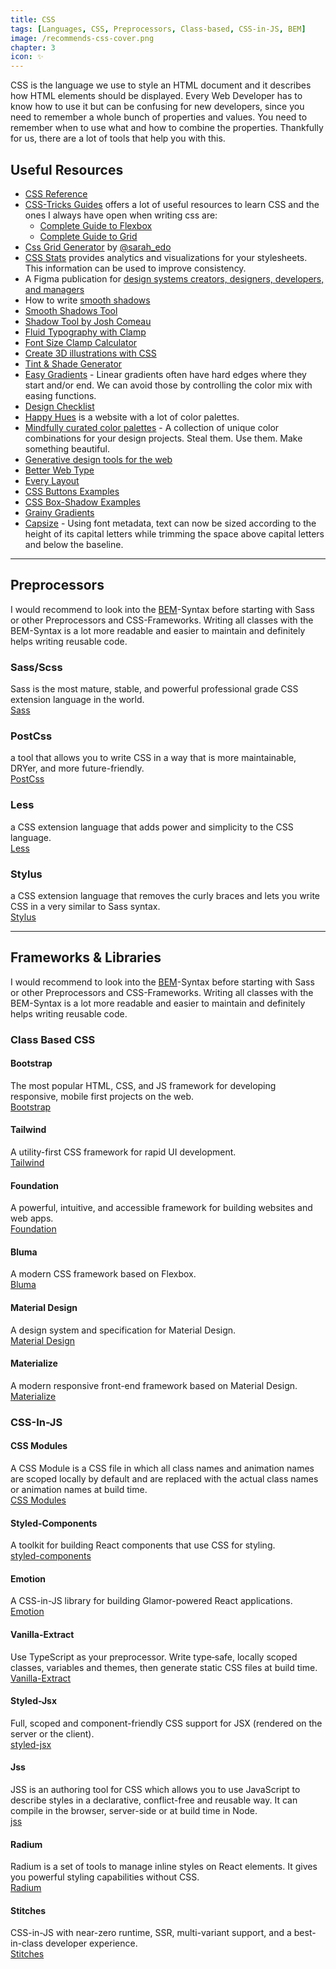 ```yaml
---
title: CSS
tags: [Languages, CSS, Preprocessors, Class-based, CSS-in-JS, BEM]
image: /recommends-css-cover.png
chapter: 3
icon: ✨
---
```


CSS is the language we use to style an HTML document and it describes how HTML elements should be displayed.
Every Web Developer has to know how to use it but can be confusing for new developers, since you need to remember a whole bunch of properties and values.
You need to remember when to use what and how to combine the properties.
Thankfully for us, there are a lot of tools that help you with this.

## Useful Resources

- [CSS Reference](https://developer.mozilla.org/en-US/docs/Web/CSS/Reference)
- [CSS-Tricks Guides](https://css-tricks.com/guides/) offers a lot of useful resources to learn CSS and the ones I always have open when writing css are:
  - [Complete Guide to Flexbox](https://css-tricks.com/snippets/css/a-guide-to-flexbox/)
  - [Complete Guide to Grid](https://css-tricks.com/snippets/css/complete-guide-grid/)
- [Css Grid Generator](https://cssgrid-generator.netlify.app/) by [@sarah_edo](https://twitter.com/sarah_edo)
- [CSS Stats](https://cssstats.com/) provides analytics and visualizations for your stylesheets. This information can be used to improve consistency.
- A Figma publication for [design systems creators, designers, developers, and managers](https://www.designsystems.com/)
- How to write [smooth shadows](https://tobiasahlin.com/blog/layered-smooth-box-shadows/)
- [Smooth Shadows Tool](https://shadows.brumm.af/)
- [Shadow Tool by Josh Comeau](https://www.joshwcomeau.com/shadow-palette/)
- [Fluid Typography with Clamp](https://fluid-typography.netlify.app/)
- [Font Size Clamp Calculator](https://codesandbox.io/s/clamp-linear-intepolation-based-on-viewport-width-builder-xgkft?from-embed)
- [Create 3D illustrations with CSS](https://frontend.horse/articles/creating-3d-illustrations-with-css/)
- [Tint & Shade Generator](https://maketintsandshades.com/)
- [Easy Gradients](https://larsenwork.com/easing-gradients/) - Linear gradients often have hard edges where they start and/or end. We can avoid those by controlling the color mix with easing functions.
- [Design Checklist](https://www.checklist.design/)
- [Happy Hues](https://www.happyhues.co/) is a website with a lot of color palettes.
- [Mindfully curated color palettes](https://access.mymind.com/colors) - A collection of unique color combinations for your design projects. Steal them. Use them. Make something beautiful.
- [Generative design tools for the web](https://components.ai/)
- [Better Web Type](https://betterwebtype.com/)
- [Every Layout](https://every-layout.dev/)
- [CSS Buttons Examples](https://getcssscan.com/css-buttons-examples)
- [CSS Box-Shadow Examples](https://getcssscan.com/css-box-shadow-examples?ref=beautifulbuttons-bottom)
- [Grainy Gradients](https://css-tricks.com/grainy-gradients/)
- [Capsize](https://seek-oss.github.io/capsize/) - Using font metadata, text can now be sized according to the height of its capital letters while trimming the space above capital letters and below the baseline.

---

## Preprocessors

I would recommend to look into the [BEM](http://getbem.com/)-Syntax before starting with Sass or other Preprocessors and CSS-Frameworks.
Writing all classes with the BEM-Syntax is a lot more readable and easier to maintain and definitely helps writing reusable code.

### Sass/Scss

Sass is the most mature, stable, and powerful professional grade CSS extension language in the world.  
[Sass](http://sass-lang.com/)

### PostCss

a tool that allows you to write CSS in a way that is more maintainable, DRYer, and more future-friendly.  
[PostCss](http://postcss.org/)

### Less

a CSS extension language that adds power and simplicity to the CSS language.  
[Less](http://lesscss.org/)

### Stylus

a CSS extension language that removes the curly braces and lets you write CSS in a very similar to Sass syntax.  
[Stylus](http://stylus-lang.com/)

---

## Frameworks & Libraries

I would recommend to look into the [BEM](http://getbem.com/)-Syntax before starting with Sass or other Preprocessors and CSS-Frameworks.
Writing all classes with the BEM-Syntax is a lot more readable and easier to maintain and definitely helps writing reusable code.

### Class Based CSS

#### Bootstrap

The most popular HTML, CSS, and JS framework for developing responsive, mobile first projects on the web.  
[Bootstrap](http://getbootstrap.com/)

#### Tailwind

A utility-first CSS framework for rapid UI development.  
[Tailwind](https://tailwindcss.com/)

#### Foundation

A powerful, intuitive, and accessible framework for building websites and web apps.  
[Foundation](http://foundation.zurb.com/)

#### Bluma

A modern CSS framework based on Flexbox.  
[Bluma](https://bulma.io/)

#### Material Design

A design system and specification for Material Design.  
[Material Design](https://material.io/)

#### Materialize

A modern responsive front-end framework based on Material Design.  
[Materialize](http://materializecss.com/)

### CSS-In-JS

#### CSS Modules

A CSS Module is a CSS file in which all class names and animation names are scoped locally by default and are replaced with the actual class names or animation names at build time.  
[CSS Modules](https://github.com/css-modules/css-modules)

#### Styled-Components

A toolkit for building React components that use CSS for styling.  
[styled-components](https://styled-components.com/)

#### Emotion

A CSS-in-JS library for building Glamor-powered React applications.  
[Emotion](https://emotion.sh/)

#### Vanilla-Extract

Use TypeScript as your preprocessor. Write type‑safe, locally scoped classes, variables and themes, then generate static CSS files at build time.  
[Vanilla-Extract](https://vanilla-extract.style/)

#### Styled-Jsx

Full, scoped and component-friendly CSS support for JSX (rendered on the server or the client).  
[styled-jsx](https://github.com/zeit/styled-jsx)

#### Jss

JSS is an authoring tool for CSS which allows you to use JavaScript to describe styles in a declarative, conflict-free and reusable way. It can compile in the browser, server-side or at build time in Node.  
[jss](https://cssinjs.org/?v=v10.7.1)

#### Radium

Radium is a set of tools to manage inline styles on React elements. It gives you powerful styling capabilities without CSS.  
[Radium](https://formidable.com/open-source/radium/)

#### Stitches

CSS-in-JS with near-zero runtime, SSR, multi-variant support, and a best-in-class developer experience.  
[Stitches](https://stitches.dev/)
